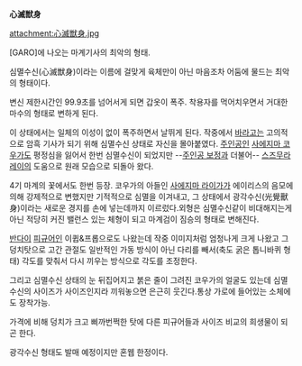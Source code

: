 '''心滅獣身'''

attachment:心滅獣身.jpg

[GARO]에 나오는 마계기사의 최악의 형태.

심멸수신(心滅獣身)이라는 이름에 걸맞게 육체만이 아닌 마음조차 어둠에 물드는 최악의 형태이다. 

변신 제한시간인 99.9초를 넘어서게 되면 갑옷이 폭주. 착용자를 먹어치우면서 거대한 마수의 형태로 변하게 된다.

이 상태에서는 일체의 이성이 없이 폭주하면서 날뛰게 된다. 작중에서 [[바라고]]는 고의적으로 암흑 기사가 되기 위해 심멸수신 상태로 자신을 몰아붙였다. [[주인공]]인 [[사에지마 코우가]]도 평정심을 잃어서 한번 심멸수신이 되었지만 --[[주인공 보정]]과 더불어-- [[스즈무라 레이]]의 도움으로 원래 모습으로 되돌아 왔다.

4기 마계의 꽃에서도 한번 등장. 코우가의 아들인 [[사에지마 라이가]]가 에이리스의 음모에 의해 강제적으로 변했지만 기적적으로 심멸을 이겨내고, 그 상태에서 광각수신(光覺獸身)이라는 새로운 경지를 손에 넣는데까지 이르렀다.외형은 심멸수신같이 비대해지는게 아닌 적당히 커진 밸런스 있는 체형이 되고 마계검이 짐승의 형태로 변해진다. 

[[반다이]] [[피규어]]인 이큅&프롭으로도 나왔는데 작중 이미지처럼 엄청나게 크게 나왔고 그 덩치탓으로 고간 관절도 일반적인 가동 방식이 아닌 다리를 빼서(축도 굵은 톱니바퀴 형태) 각도를 맞춰서 다시 끼우는 방식으로 각도를 조정한다.

그리고 심멸수신 상태의 눈 뒤집어지고 붉은 줄이 그려진 코우가의 얼굴도 있는데 심멸수신의 사이즈가 사이즈인지라 끼워놓으면 은근히 웃긴다.통상 가로에 들어있는 소체에도 장착가능.

가격에 비해 덩치가 크고 삐까번쩍한 탓에 다른 피규어들과 사이즈 비교의 희생물이 되곤 한다.

광각수신 형태도 발매 예정이지만 혼웹 한정이다.
